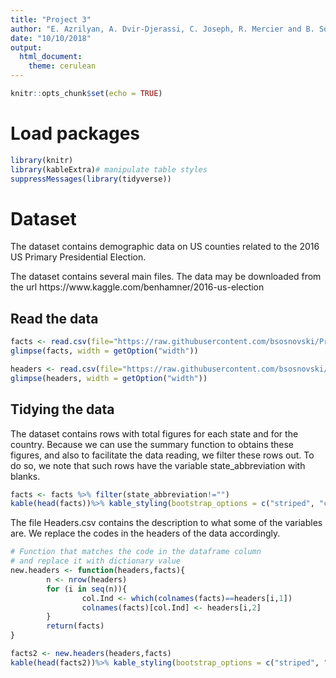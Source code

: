 ```yaml
---
title: "Project 3"
author: "E. Azrilyan, A. Dvir-Djerassi, C. Joseph, R. Mercier and B. Sosnovski"
date: "10/10/2018"
output: 
  html_document: 
    theme: cerulean
---
```


```r
knitr::opts_chunk$set(echo = TRUE)
```

# Load packages
```r
library(knitr)
library(kableExtra)# manipulate table styles
suppressMessages(library(tidyverse))
```

# Dataset

The dataset contains demographic data on US counties related to the 2016 US Primary Presidential Election.

The dataset contains several main files. The data may be downloaded from the url
https://www.kaggle.com/benhamner/2016-us-election

## Read the data

```r
facts <- read.csv(file="https://raw.githubusercontent.com/bsosnovski/Project3/master/County_Facts.csv", header=TRUE, sep=",")
glimpse(facts, width = getOption("width"))

headers <- read.csv(file="https://raw.githubusercontent.com/bsosnovski/Project3/master/Headers.csv", header=TRUE, sep=",", stringsAsFactors = F)
glimpse(headers, width = getOption("width"))
```

## Tidying the data

The dataset contains rows with total figures for each state and for the country. Because we can use the summary function to obtains these figures, and also to facilitate the data reading, we filter these rows out. To do so, we note that such rows have the variable state_abbreviation with blanks.

```r
facts <- facts %>% filter(state_abbreviation!="")
kable(head(facts))%>% kable_styling(bootstrap_options = c("striped", "condensed"))
```

The file Headers.csv contains the description to what some of the variables are. We replace the codes in the headers of the data accordingly.

```r
# Function that matches the code in the dataframe column
# and replace it with dictionary value
new.headers <- function(headers,facts){
        n <- nrow(headers)
        for (i in seq(n)){
                col.Ind <- which(colnames(facts)==headers[i,1])
                colnames(facts)[col.Ind] <- headers[i,2]
        }
        return(facts)
}

facts2 <- new.headers(headers,facts)
kable(head(facts2))%>% kable_styling(bootstrap_options = c("striped", "condensed"))

```





